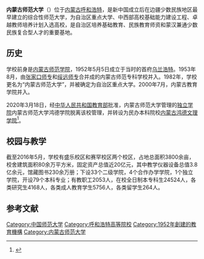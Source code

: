 {{Infobox 中国大学 |
| 校名 = 内蒙古师范大学<br />{{lower|0.3em|{{MongolUnicode|ᠥᠪᠥᠷ<br />ᠮᠣᠩᠭᠣᠯ<br />{{zwj}}ᠤᠨ<br />ᠪᠠᠭᠰᠢ<br />{{zwj}}ᠶᠢᠨ<br />ᠶᠡᠬᠡ<br />ᠰᠤᠷᠭᠠᠭᠤᠯᠢ|style=text-align:left}}}}
| EnglishName = Inner Mongolia Normal University
| 校徽 = [[File:Inner_Mongolia_Normal_University_logo.gif|200px]]
| 校徽說明 = 
| 校訓 = 
| 創校 = 1952年
| 類 = [[公立大学|公立大学]]、[[师范大学|师范大学]]
| 校長 = [[阿拉坦仓|阿拉坦仓]]
| 党委书记 = 
| 所在 = [[中国|中国]][[呼和浩特市|呼和浩特市]]
| 校園 = 
| 面積 = 274.6万[[平方米|平方米]]
| 系 = 29个学院
| 師 = 1430
| 教授 = 
| 副教授 = 
| 助理教授 =
| 講師 =
| 生 = 39000余
| 本科生 = 25448
| 研究生 = 2421
| 碩士班 =  
| 博士班 =  
| 资料= 2007年11月1日
| 網 = http://www.imnu.edu.cn/
}} 

'''内蒙古师范大学'''（{{lang-en|'''Inner Mongolia Normal University'''}}）位于[[内蒙古|内蒙古]][[呼和浩特|呼和浩特]]，是新中国成立后在边疆少数民族地区最早建立的综合性师范大学，为自治区重点大学、中西部高校基础能力建设工程、卓越教师培养计划入选高校，是自治区培养基础教育、民族教育师资和蒙汉兼通少数民族复合型人才的重要基地。

== 历史 ==
学校前身是[[内蒙古师范学院|内蒙古师范学院]]，1952年5月5日成立于当时的首府[[乌兰浩特|乌兰浩特]]。1953年8月，由[[张家口师专|张家口师专]]和[[绥远师专|绥远师专]]合并成的内蒙古师范专科学校并入。1982年，学校更名为“内蒙古师范大学”，并被确定为自治区重点大学。2000年7月，内蒙古教育学院并入。

2020年3月18日，经[[中华人民共和国教育部|中华人民共和国教育部]]批准，内蒙古师范大学管理的[[独立学院|独立学院]]内蒙古师范大学鸿德学院脱离该校管理，并转设为民办本科院校[[内蒙古鸿德文理学院|内蒙古鸿德文理学院]]<ref name="报道0404A">{{cite web |author1=中国新闻网 |title=教育部：同意6所学院转为独立设置的民办本科学校 |url=http://news.cctv.com/2020/04/04/ARTI4biRTRY6WFOt4iJLERWe200404.shtml?spm=C96370.PWZlnA98wIvO.EsGe3zJ5tcMb.5 |website=央视网新闻 |accessdate=2020-04-04 |location=北京 |language=zh-cn |archive-date=2020-11-04 |archive-url=https://web.archive.org/web/20201104130719/http://news.cctv.com/2020/04/04/ARTI4biRTRY6WFOt4iJLERWe200404.shtml?spm=C96370.PWZlnA98wIvO.EsGe3zJ5tcMb.5 |dead-url=no }}</ref>。

== 校园与教学 ==
截至2016年5月，学校有盛乐校区和赛罕校区两个校区，占地总面积3800余亩，校舍建筑面积80余万平方米，固定资产总值近20亿元，其中教学仪器设备总值3.8亿余元，馆藏图书230余万册；下设33个二级学院，4个合作办学学院，1个独立学院，开设79个本科专业；有教职工2053人，在校全日制本专科生24524人，各类研究生4168人，各类成人教育学生5756人，各类留学生264人。

==参考文献==
{{reflist}}

{{内蒙古高等院校}}
{{内蒙古师范大学}}
{{中华人民共和国中西部高校基础能力建设工程}}
{{Inner Mongolia topics}}

[[Category:中国师范大学|Category:中国师范大学]]
[[Category:呼和浩特高等院校|Category:呼和浩特高等院校]]
[[Category:1952年創建的教育機構|Category:1952年創建的教育機構]]
[[Category:内蒙古师范大学|Category:内蒙古师范大学]]